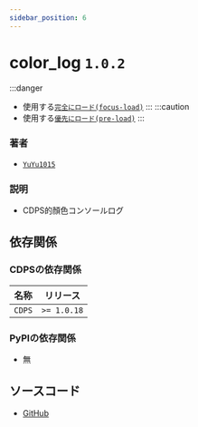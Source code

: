 ```yaml
---
sidebar_position: 6
---
```


# color_log `1.0.2`
:::danger
- 使用する[`完全にロード(focus-load)`](../more/focus_load)
:::
:::caution
- 使用する[`優先にロード(pre-load)`](../more/pre_load)
:::
### 著者
- [`YuYu1015`](https://github.com/whes1015)
### 説明
- CDPS的顏色コンソールログ
## 依存関係
### CDPSの依存関係
| 名称 | リリース |
| --------- | ---------- |
| `CDPS`|  `>= 1.0.18`  |
### PyPIの依存関係
- 無
## ソースコード
- [GitHub](https://github.com/ExpTechTW/CDPS-color_log)